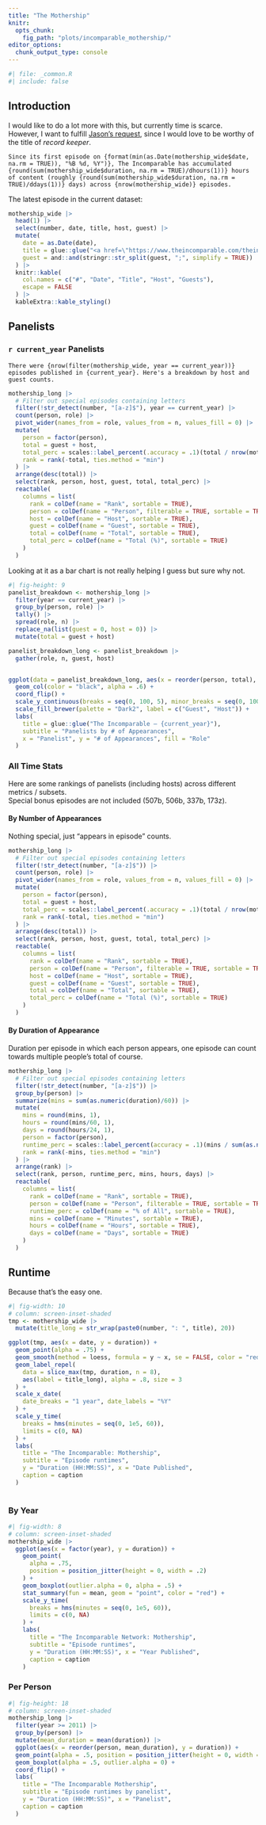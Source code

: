 ```yaml
---
title: "The Mothership"
knitr:
  opts_chunk: 
    fig_path: "plots/incomparable_mothership/"
editor_options: 
  chunk_output_type: console
---
```


```r
#| file: _common.R
#| include: false
```

## Introduction

I would like to do a lot more with this, but currently time is scarce.  
However, I want to fulfill [Jason's request](https://twitter.com/jsnell/status/800412064640483328), since I would love to be worthy of the title of *record keeper*.


```epoxy
Since its first episode on {format(min(as.Date(mothership_wide$date, na.rm = TRUE)), "%B %d, %Y")}, The Incomparable has accumulated {round(sum(mothership_wide$duration, na.rm = TRUE)/dhours(1))} hours of content (roughly {round(sum(mothership_wide$duration, na.rm = TRUE)/ddays(1))} days) across {nrow(mothership_wide)} episodes.
```

The latest episode in the current dataset:

```r
mothership_wide |>
  head(1) |>
  select(number, date, title, host, guest) |>
  mutate(
    date = as.Date(date),
    title = glue::glue("<a href=\"https://www.theincomparable.com/theincomparable/{number}\">{title}</a>"),
    guest = and::and(stringr::str_split(guest, ";", simplify = TRUE))
  ) |>
  knitr::kable(
    col.names = c("#", "Date", "Title", "Host", "Guests"),
    escape = FALSE
  ) |>
  kableExtra::kable_styling()
```

## Panelists 

### `r current_year` Panelists


```epoxy
There were {nrow(filter(mothership_wide, year == current_year))} episodes published in {current_year}. Here's a breakdown by host and guest counts.
```

```r
mothership_long |>
  # Filter out special episodes containing letters
  filter(!str_detect(number, "[a-z]$"), year == current_year) |>
  count(person, role) |>
  pivot_wider(names_from = role, values_from = n, values_fill = 0) |>
  mutate(
    person = factor(person),
    total = guest + host,
    total_perc = scales::label_percent(.accuracy = .1)(total / nrow(mothership_wide)),
    rank = rank(-total, ties.method = "min")
  ) |>
  arrange(desc(total)) |>
  select(rank, person, host, guest, total, total_perc) |>
  reactable(
    columns = list(
      rank = colDef(name = "Rank", sortable = TRUE),
      person = colDef(name = "Person", filterable = TRUE, sortable = TRUE),
      host = colDef(name = "Host", sortable = TRUE),
      guest = colDef(name = "Guest", sortable = TRUE),
      total = colDef(name = "Total", sortable = TRUE),
      total_perc = colDef(name = "Total (%)", sortable = TRUE)
    )
  )
```


Looking at it as a bar chart is not really helping I guess but sure why not.

```r
#| fig-height: 9
panelist_breakdown <- mothership_long |>
  filter(year == current_year) |>
  group_by(person, role) |>
  tally() |>
  spread(role, n) |>
  replace_na(list(guest = 0, host = 0)) |>
  mutate(total = guest + host)

panelist_breakdown_long <- panelist_breakdown |>
  gather(role, n, guest, host) 


ggplot(data = panelist_breakdown_long, aes(x = reorder(person, total), y = n, fill = role)) +
  geom_col(color = "black", alpha = .6) +
  coord_flip() +
  scale_y_continuous(breaks = seq(0, 100, 5), minor_breaks = seq(0, 100, 1)) +
  scale_fill_brewer(palette = "Dark2", label = c("Guest", "Host")) +
  labs(
    title = glue::glue("The Incomparable — {current_year}"),
    subtitle = "Panelists by # of Appearances",
    x = "Panelist", y = "# of Appearances", fill = "Role"
  )
```

### All Time Stats

Here are some rankings of panelists (including hosts) across different metrics / subsets.  
Special bonus episodes are not included (507b, 506b, 337b, 173z).

#### By Number of Appearances

Nothing special, just "appears in episode" counts.

```r
mothership_long |>
  # Filter out special episodes containing letters
  filter(!str_detect(number, "[a-z]$")) |>
  count(person, role) |>
  pivot_wider(names_from = role, values_from = n, values_fill = 0) |>
  mutate(
    person = factor(person),
    total = guest + host,
    total_perc = scales::label_percent(.accuracy = .1)(total / nrow(mothership_wide)),
    rank = rank(-total, ties.method = "min")
  ) |>
  arrange(desc(total)) |>
  select(rank, person, host, guest, total, total_perc) |>
  reactable(
    columns = list(
      rank = colDef(name = "Rank", sortable = TRUE),
      person = colDef(name = "Person", filterable = TRUE, sortable = TRUE),
      host = colDef(name = "Host", sortable = TRUE),
      guest = colDef(name = "Guest", sortable = TRUE),
      total = colDef(name = "Total", sortable = TRUE),
      total_perc = colDef(name = "Total (%)", sortable = TRUE)
    )
  )
```

<!--
#### By Segment

The segments the dataset knows about, with episode count:

```r
mothership_wide |>
  # Filter out special episodes containing letters
  filter(!str_detect(number, "[a-z]$")) |>
  count(category, sort = TRUE) |>
  replace_na(replace = list(category = "General")) |>
  knitr::kable()
```

Ranks and % withing each segment.

```r
mothership_long |>
  # Filter out special episodes containing letters
  filter(!str_detect(number, "[a-z]$")) |>
  count(category, person, role) |>
  filter(!is.na(category)) |>
  pivot_wider(names_from = role, values_from = n, values_fill = 0) |>
  mutate(
    segment = factor(category), person = factor(person),
    total = guest + host
  ) |>
  group_by(category) |>
  mutate(
    total_perc = round(total / sum(host), 4),
    rank = rank(-total, ties.method = "min")
  ) |>
  arrange(category, desc(total)) |>
  select(category, rank, person, host, guest, total, total_perc) |>
  datatable(
    style = "bootstrap",
    colnames = c("Segment", "Rank", "Person", "Host", "Guest", "Total", "Total %"), 
    rownames = FALSE,
    filter = "top",
    extensions = "RowGroup",
    options = list(
       rowGroup = list(dataSrc = 0),
       pageLength = 50,
       lengthMenu = c(10, 25, 50, 75, 120)
    )
  ) |>
  formatPercentage(columns = 7, digits = 1)
```

--->

#### By Duration of Appearance

Duration per episode in which each person appears, one episode can count towards multiple people's total of course.

```r
mothership_long |>
  # Filter out special episodes containing letters
  filter(!str_detect(number, "[a-z]$")) |>
  group_by(person) |>
  summarize(mins = sum(as.numeric(duration)/60)) |>
  mutate(
    mins = round(mins, 1),
    hours = round(mins/60, 1), 
    days = round(hours/24, 1),
    person = factor(person),
    runtime_perc = scales::label_percent(accuracy = .1)(mins / sum(as.numeric(mothership_wide$duration/60))),
    rank = rank(-mins, ties.method = "min")
  ) |>
  arrange(rank) |>
  select(rank, person, runtime_perc, mins, hours, days) |>
  reactable(
    columns = list(
      rank = colDef(name = "Rank", sortable = TRUE),
      person = colDef(name = "Person", filterable = TRUE, sortable = TRUE),
      runtime_perc = colDef(name = "% of All", sortable = TRUE),
      mins = colDef(name = "Minutes", sortable = TRUE),
      hours = colDef(name = "Hours", sortable = TRUE),
      days = colDef(name = "Days", sortable = TRUE)
    )
  )
```


## Runtime

Because that's the easy one.

```r
#| fig-width: 10
# column: screen-inset-shaded
tmp <- mothership_wide |>
  mutate(title_long = str_wrap(paste0(number, ": ", title), 20))

ggplot(tmp, aes(x = date, y = duration)) +
  geom_point(alpha = .75) +
  geom_smooth(method = loess, formula = y ~ x, se = FALSE, color = "red") +
  geom_label_repel(
    data = slice_max(tmp, duration, n = 8),
    aes(label = title_long), alpha = .8, size = 3
  ) +
  scale_x_date(
    date_breaks = "1 year", date_labels = "%Y"
  ) +
  scale_y_time(
    breaks = hms(minutes = seq(0, 1e5, 60)),
    limits = c(0, NA)
  ) +
  labs(
    title = "The Incomparable: Mothership",
    subtitle = "Episode runtimes",
    y = "Duration (HH:MM:SS)", x = "Date Published",
    caption = caption
  )
  
```

### By Year

```r
#| fig-width: 8
# column: screen-inset-shaded
mothership_wide |> 
  ggplot(aes(x = factor(year), y = duration)) +
    geom_point(
      alpha = .75,
      position = position_jitter(height = 0, width = .2)
    ) +
    geom_boxplot(outlier.alpha = 0, alpha = .5) +
    stat_summary(fun = mean, geom = "point", color = "red") +
    scale_y_time(
      breaks = hms(minutes = seq(0, 1e5, 60)),
      limits = c(0, NA)
    ) +
    labs(
      title = "The Incomparable Network: Mothership",
      subtitle = "Episode runtimes",
      y = "Duration (HH:MM:SS)", x = "Year Published",
      caption = caption
    )

```

### Per Person

```r
#| fig-height: 18
# column: screen-inset-shaded
mothership_long |>
  filter(year >= 2011) |>
  group_by(person) |>
  mutate(mean_duration = mean(duration)) |>
  ggplot(aes(x = reorder(person, mean_duration), y = duration)) +
  geom_point(alpha = .5, position = position_jitter(height = 0, width = .25)) +
  geom_boxplot(alpha = .5, outlier.alpha = 0) +
  coord_flip() +
  labs(
    title = "The Incomparable Mothership",
    subtitle = "Episode runtimes by panelist",
    y = "Duration (HH:MM:SS)", x = "Panelist",
    caption = caption
  )
```

